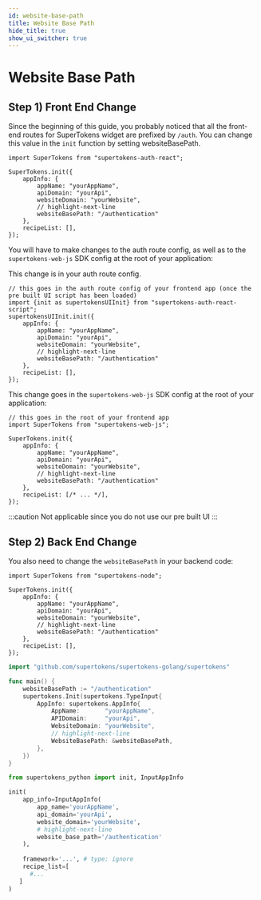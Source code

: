 ```yaml
---
id: website-base-path
title: Website Base Path
hide_title: true
show_ui_switcher: true
---
```


<!-- COPY DOCS -->
<!-- ./session/common-customizations/changing-base-path/website-base-path.mdx -->



# Website Base Path
## Step 1) Front End Change 

<PreBuiltOrCustomUISwitcher>

<PreBuiltUIContent>

Since the beginning of this guide, you probably noticed that all the front-end routes for SuperTokens widget are prefixed by `/auth`. You can change this value in the `init` function by setting <BackendSDKCasing>websiteBasePath</BackendSDKCasing>.

<FrontendPreBuiltUITabs>

<TabItem value="reactjs">

```tsx
import SuperTokens from "supertokens-auth-react";

SuperTokens.init({
    appInfo: {
        appName: "yourAppName",
        apiDomain: "yourApi",
        websiteDomain: "yourWebsite",
        // highlight-next-line
        websiteBasePath: "/authentication"
    },
    recipeList: [],
});
```

</TabItem>

<TabItem value="angular">

You will have to make changes to the auth route config, as well as to the `supertokens-web-js` SDK config at the root of your application:

This change is in your auth route config.
```tsx
// this goes in the auth route config of your frontend app (once the pre built UI script has been loaded)
import {init as supertokensUIInit} from "supertokens-auth-react-script";
supertokensUIInit.init({
    appInfo: {
        appName: "yourAppName",
        apiDomain: "yourApi",
        websiteDomain: "yourWebsite",
        // highlight-next-line
        websiteBasePath: "/authentication"
    },
    recipeList: [],
});
```

This change goes in the `supertokens-web-js` SDK config at the root of your application:

```tsx
// this goes in the root of your frontend app
import SuperTokens from "supertokens-web-js";

SuperTokens.init({
    appInfo: {
        appName: "yourAppName",
        apiDomain: "yourApi",
        websiteDomain: "yourWebsite",
        // highlight-next-line
        websiteBasePath: "/authentication"
    },
    recipeList: [/* ... */],
});
```

</TabItem>

</FrontendPreBuiltUITabs>

</PreBuiltUIContent>
<CustomUIContent>

:::caution
Not applicable since you do not use our pre built UI
:::

</CustomUIContent>
</PreBuiltOrCustomUISwitcher>


## Step 2) Back End Change 

You also need to change the `websiteBasePath` in your backend code:

<BackendSDKTabs>
<TabItem value="nodejs">

```tsx
import SuperTokens from "supertokens-node";

SuperTokens.init({
    appInfo: {
        appName: "yourAppName",
        apiDomain: "yourApi",
        websiteDomain: "yourWebsite",
        // highlight-next-line
        websiteBasePath: "/authentication"
    },
    recipeList: [],
});
```
</TabItem>
<TabItem value="go">

```go
import "github.com/supertokens/supertokens-golang/supertokens"

func main() {
	websiteBasePath := "/authentication"
	supertokens.Init(supertokens.TypeInput{
		AppInfo: supertokens.AppInfo{
			AppName:       "yourAppName",
			APIDomain:     "yourApi",
			WebsiteDomain: "yourWebsite",
			// highlight-next-line
			WebsiteBasePath: &websiteBasePath,
		},
	})
}
```
</TabItem>
<TabItem value="python">

```python
from supertokens_python import init, InputAppInfo

init(
    app_info=InputAppInfo(
        app_name='yourAppName',
        api_domain='yourApi',
        website_domain='yourWebsite',
        # highlight-next-line
        website_base_path='/authentication'
    ),
    
    framework='...', # type: ignore
    recipe_list=[
      #...
   ]
)
```
</TabItem>
</BackendSDKTabs>

